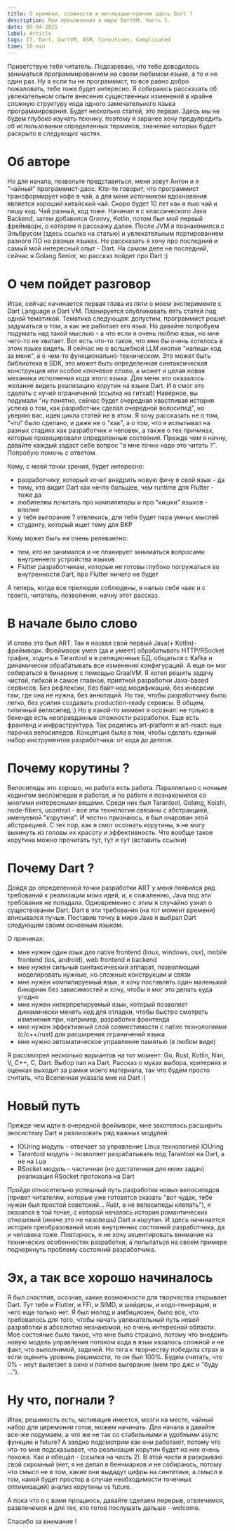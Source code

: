 ```yaml
---
title: О времени, сложности и мотивации-причем здесь Dart ?
description: Мои приключения в мире DartVM. Часть 1. 
date: 09-04-2025
label: Article
tags: IT, Dart, DartVM, ASM, Coroutines, Complicated
time: 10 min
---
```


Приветствую тебя читатель. Подозреваю, что тебе доводилось заниматься программированием на своем любимом языке, а то и не один раз. 
Ну а если ты не программист, то все равно добро пожаловать, тебе тоже будет интересно. 
Я собираюсь рассказать об увлекательном опыте внесения существенных изменений в крайне сложную структуру кода одного замечательного языка программирования.
Будет несколько статей, это первая.
Здесь мы не будем глубоко изучать технику, поэтому я заранее хочу предупредить об использовании определенных терминов, значение которых будет раскрыто в следующих частях.

# Об авторе

Но для начала, позвольте представиться, меня зовут Антон и я "чайный" программист-даос. 
Кто-то говорит, что программист трансформирует кофе в чай, а для меня источником вдохновения является хороший китайский чай.
Скоро будет 10 лет как я пью чай и пишу код. Чай разный, код тоже. 
Начинал я с классического Java Backend, затем добавился Groovy, Kotlin, потом был мой первый фреймворк, о котором я расскажу далее. 
После JVM я познакомился с Эльбрусом (здесь ссылка на статью) и увлекательным портированием разного ПО на разных языках.
Но рассказать я хочу про последний и самый мой интересный опыт - Dart. На самом деле не последний, сейчас я Golang Senior, но рассказ пойдет про Dart :)

# О чем пойдет разговор

Итак, сейчас начинается первая глава из пяти о моем эксперименте с Dart Language и Dart VM. Планируется опубликовать пять статей под одной тематикой. 
Тематика следующая: допустим, программист решил задуматься о том, а как же работает его язык. 
Но давайте попробуем подумать над такой мыслью - а что если я очень люблю язык, но мне чего-то не хватает. Вот есть что-то такое, что мне бы очень хотелось в этом языке видеть. 
Я сейчас не о волшебной LLM кнопке "напиши код за меня", а о чем-то функционально-техническом. 
Это может быть библиотека в SDK, это может быть определенная синтаксическая конструкция или особое ключевое слово, а может и целая новая механика исполнения кода этого языка.
Для меня это оказалось желание видеть реализацию корутин на языке Dart. И я смог это сделать с кучей ограничений (ссылка на гитхаб)
Наверное, вы подумали "ну понятно, сейчас будет очередная хвастливая история успеха о том, как разработчик сделал очередной велосипед", но уверяю вас, идея цикла статей не в этом.
Я хочу рассказать не о том, "что" было сделано, и даже не о "как", а о том, что я испытывал на разных стадиях как разработчик и человек, а также о тех причинах, которые провоцировали определенные состояния.
Прежде чем я начну, давайте каждый задаст себе вопрос "а мне точно надо это читать ?". Попробую помочь с ответом.

Кому, с моей точки зрения, будет интересно: 
* разработчику, который хочет внедрить новую фичу в свой язык - да
* тому, кто видит Dart как нечто большее, чем runtime для Flutter - тоже да
* любителям почитать про компиляторы и про "кишки" языков - вполне
* у тебя выгорание ? отвлекись, для тебя будет пара умных мыслей
* студенту, который ищет тему для ВКР

Кому может быть не очень релевантно: 
* тем, кто не занимался и не планирует заниматься вопросами внутреннего устройства языков
* Flutter разработчикам, которые не готовы глубоко погружаться во внутренности Dart, про Flutter ничего не будет

А теперь, когда все прелюдии соблюдены, я налью себе чаек и с твоего, читатель, позволения, начну этот рассказ.

# В начале было слово

И слово это был ART. Так я назвал свой первый Java(+ Kotlin)-фреймворк. 
Фреймворк умел (да и умеет) обрабатывать HTTP/RSocket трафик, ходить в Tarantool и в реляционные БД, общаться с Kafka и динамически обрабатывать все изменения конфигураций. 
А еще он мог собираться в бинарник с помощью GraalVM. 
Я хотел решить задачу чистой, гибкой и самое главное, приятной разработки Java-based сервисов. 
Без рефлексии, без байт-код модификаций, без инверсии там, где она не нужна, без аннотаций. 
Но так, чтобы разработчику было легко, без усилия создавать production-ready сервисы. 
В общем, типичный велосипед :) 
Но в какой-то момент я осознал: не только в бекенде есть неоправданные сложности разработки. Еще есть фронтенд и инфраструктура. 
Так родились art-platform и art-react: еще парочка велосипедов. Концепция была в том, чтобы сделать единый набор инструментов разработчика: от кода до деплоя.

# Почему корутины ?

Велосипеды это хорошо, но работа есть работа. Параллельно с ночным кодингом веслоипедов я работал, и по работе я познакомился со многими интересными вещами.
Среди них был Tarantool, Golang, Koishi, node-fibers, ucontext - все эти технологии связаны с абстракцией, именуемой "корутина".
И честно признаюсь, я был очарован этой абстракцией. С тех пор, как я смог осознать корутины, я не могу выкинуть из головы их красоту и эффективность.
Что вообще такое корутина можно прочитать тут, тут и тут (вставить ссылки)

# Почему Dart ?

Дойдя до определенной точки разработки ART у меня появился ряд требований к реализации моих идей, и, к сожалению, Java под эти требования не попадала. 
Одновременно с этим я случайно узнал о существовании Dart. Dart в эти требования (на тот момент времени) вписывался лучше. 
Поставив точку в мире Java я выбрал Dart следующим своим основным языком. 

О причинах:
* мне нужен один язык для native frontend (linux, windows, osx), mobile frontend (ios, android), web frontend и backend
* мне нужен сильный синтаксический аппарат, позволяющий моделировать нужные, но сложные конструкции и связи
* мне нужен компилируемый язык, я хочу поставлять один маленький бинарник без зависимостей и хочу, чтобы я мог это делать куда угодно
* мне нужен интерпретируемый язык, который позволяет динамически менять код для отладки, чтобы быстро смотреть изменения при, например, разработки фронтенда
* мне нужен эффективный слой совместимости с native технологиями (c/c++/rust) для расширения ограничений языка
* мне нужно автоматическое управление памятью (в любом виде)

Я рассмотрел несколько вариантов на тот момент: Go, Rust, Kotlin, Nim, V, C++, C, Dart. Выбор пал на Dart. 
Рассказ о муках выбора, критериях и оценках выходит за рамки моего материала, так что будем просто считать, что Вселенная указала мне на Dart :) 

# Новый путь

Прежде чем идти в очередной фреймворк, мне захотелось расширить экосистему Dart и реализовать ряд важных модулей:
* IOUring модуль - отвечает за управление Linux технологией IOUring
* Tarantool модуль - позволяет разрабатывать под Tarantool на Dart, а не на Lua
* RSocket модуль - частичная (но достаточная для моих задач) реализация RSocket протокола на Dart

Пройдя относительно успешный путь разработки новых велосипедов (привет читателям, которые уже готовятся сказать "вот чудак, тебе нужен был простой советский... Rust, а не велосипеды клепать"),
я оказался в той точке, с которой началась история романтических отношений (иначе это не назовешь) Dart и корутин.
И здесь начинается история преобразований моих внутренних состояний разработчика, да и человека тоже. 
Повторюсь, я не хочу акцентировать внимание на технических особенностях разработки, а попытаться на своем примере подчеркнуть проблему состояний разработчика.

# Эх, а так все хорошо начиналось

Я был счастлив, осознав, какие возможности для творчества открывает Dart. Тут тебе и Flutter, и FFI, и SIMD, и шейдеры, и кодо-генерация, и чего еще только нет.
Я был молод и амбициозен, было все, что требовалось для того, чтобы начать увлекательный путь новой разработки в абсолютно незнакомой, но очень интересной области.
Мое состояние было такое, что мне было страшно, потому что внедрить новую модель управления потоком кода в язык казалось сложной и не факт, что выполнимой, задачей. 
Но тяга к творчеству победила страх и если оценить уровень решимости, то он был 100%. Будем считать, что 0% - ноут вылетает в окно и полное выгорание (мем про джс и "буду ...").

# Ну что, погнали ?

Итак, решимость есть, мотивация имеется, мозги на месте, чайный набор для церемонии готов, можем начинать.
Для начала а давайте все-же подумаем, а что же не так со стабильными и удобными async функции и future?
А заодно подсмотрим как они работают, потому что что-то мне подсказывает, что реализация корутин будет на них очень похожа.
Как и обещал - (ссылка на часть 2). 
В этой части я раскрываю свой скромный (нет, я не делал я бенчмарков и не собираюсь, потому что смысл не в том, какие они выдадут цифры на синтетике, а смысл в том, какой будет простор в случае необходимости точечных оптимизаций) анализ корутины vs future.

А пока что я с вами прощаюсь, давайте сделаем перерыв, отвлечемся, развлечемся и для тех, кто готов послушать дальше - welcome.

Спасибо за внимание ! 